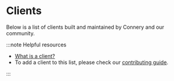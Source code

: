 
# Clients

Below is a list of clients built and maintained by Connery and our community.

:::note Helpful resources

- [What is a client?](/docs/introduction/core-concepts#client)
- To add a client to this list, please check our [contributing guide](https://github.com/connery-io/connery-sdk/blob/main/CONTRIBUTING.md).

:::

<DocCardList />
